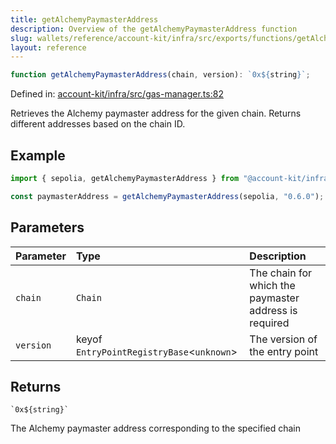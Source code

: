 ```yaml
---
title: getAlchemyPaymasterAddress
description: Overview of the getAlchemyPaymasterAddress function
slug: wallets/reference/account-kit/infra/src/exports/functions/getAlchemyPaymasterAddress
layout: reference
---
```


```ts
function getAlchemyPaymasterAddress(chain, version): `0x${string}`;
```

Defined in: [account-kit/infra/src/gas-manager.ts:82](https://github.com/alchemyplatform/aa-sdk/blob/923a52171f7246172caf350853843e6680197da9/account-kit/infra/src/gas-manager.ts#L82)

Retrieves the Alchemy paymaster address for the given chain. Returns different addresses based on the chain ID.

## Example

```ts
import { sepolia, getAlchemyPaymasterAddress } from "@account-kit/infra";

const paymasterAddress = getAlchemyPaymasterAddress(sepolia, "0.6.0");
```

## Parameters

| Parameter | Type                                       | Description                                           |
| :-------- | :----------------------------------------- | :---------------------------------------------------- |
| `chain`   | `Chain`                                    | The chain for which the paymaster address is required |
| `version` | keyof `EntryPointRegistryBase`\<`unknown`> | The version of the entry point                        |

## Returns

`` `0x${string}` ``

The Alchemy paymaster address corresponding to the specified chain
